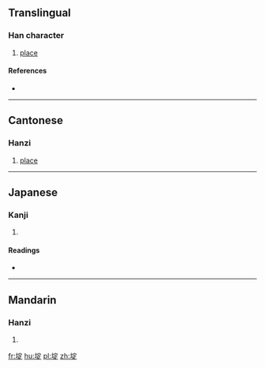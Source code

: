 ==Translingual==

===Han character===
{{Han char|rn=32|rad=土|as=08|sn=11|four=|canj=土十一人 (GJMO)|ids=⿰[[土]][[定]]}}

# {{context|Cantonese|lang=mul}} [[place]]

====References====
* {{Han ref|kx=0230.160|dkj=05157|dj=0466.260|hdz=10458.030|uh=57DE|ud=22494}}

----

==Cantonese==

===Hanzi===
{{yue-hanzi|jyut=[[deng6]]|y=deng6}}

# [[place]]

----

==Japanese==

===Kanji===
{{ja-kanji|grade=|rs=土08}}

# {{defn|lang=ja|sort=土08}}

====Readings====
* {{ja-readings|on=[[てい]] (tei)|kun=[[つつみ]] (tsutsumi)}}

----

==Mandarin==

===Hanzi===
{{cmn-hanzi|pin=[[dǐ]] ([[di3]])|wg=ti<sup>3</sup>}}

# {{defn|lang=cmn|sort=土08}}

[[fr:埞]]
[[hu:埞]]
[[pl:埞]]
[[zh:埞]]